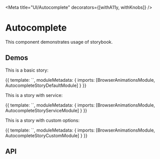 






<Meta title="UI/Autocomplete" decorators={[withA11y, withKnobs]} />

# Autocomplete

This component demonstrates usage of storybook.

## Demos

This is a basic story:

<Preview>
  <Story name="Default" height="300px">
    {{
      template: `<es-autocomplete-story-default></es-autocomplete-story-default>`,
      moduleMetadata: {
        imports: [BrowserAnimationsModule, AutocompleteStoryDefaultModule]
      }
    }}
  </Story>
</Preview>

This is a story with service:

<Preview>
  <Story name="Service" height="300px">
    {{
      template: `<es-autocomplete-story-service></es-autocomplete-story-service>`,
      moduleMetadata: {
        imports: [BrowserAnimationsModule, AutocompleteStoryServiceModule]
      }
    }}
  </Story>
</Preview>

This is a story with custom options:

<Preview>
  <Story name="Custom options" height="300px">
    {{
      template: `<es-autocomplete-story-custom></es-autocomplete-story-custom>`,
      moduleMetadata: {
        imports: [BrowserAnimationsModule, AutocompleteStoryCustomModule]
      }
    }}
  </Story>
</Preview>

## API

<Props of={AutocompleteComponent} />
